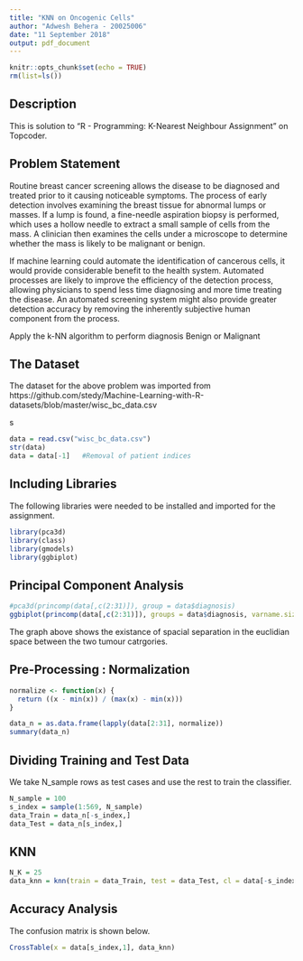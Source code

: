 ```yaml
---
title: "KNN on Oncogenic Cells"
author: "Adwesh Behera - 20025006"
date: "11 September 2018"
output: pdf_document
---
```


```r
knitr::opts_chunk$set(echo = TRUE)
rm(list=ls())
```

## Description

This is solution to "R - Programming: K-Nearest Neighbour Assignment" on Topcoder.

## Problem Statement

Routine breast cancer screening allows the disease to be diagnosed and treated prior to it causing noticeable symptoms. The process of early detection involves examining the breast tissue for abnormal lumps or masses. If a lump is found, a fine-needle aspiration biopsy is performed, which uses a hollow needle to extract a small sample of cells from the mass. A clinician then examines the cells under a microscope to determine whether the mass is likely to be malignant or benign.

If machine learning could automate the identification of cancerous cells, it would provide considerable benefit to the health system. Automated processes are likely to improve the efficiency of the detection process, allowing physicians to spend less time diagnosing and more time treating the disease. An automated screening system might also provide greater detection accuracy by removing the inherently subjective human component from the process.

Apply the k-NN algorithm to perform diagnosis Benign or Malignant

## The Dataset

The dataset for the above problem was imported from https://github.com/stedy/Machine-Learning-with-R-datasets/blob/master/wisc_bc_data.csv

s
```r
data = read.csv("wisc_bc_data.csv")
str(data)
data = data[-1]   #Removal of patient indices
```

## Including Libraries

The following libraries were needed to be installed and imported for the assignment.

```r
library(pca3d)
library(class)
library(gmodels)
library(ggbiplot)
```

## Principal Component Analysis

```r
#pca3d(princomp(data[,c(2:31)]), group = data$diagnosis)
ggbiplot(princomp(data[,c(2:31)]), groups = data$diagnosis, varname.size = 0)
```

The graph above shows the existance of spacial separation in the euclidian space between the two tumour catrgories.

## Pre-Processing : Normalization

```r
normalize <- function(x) {
  return ((x - min(x)) / (max(x) - min(x))) 
}

data_n = as.data.frame(lapply(data[2:31], normalize))
summary(data_n)
```

## Dividing Training and Test Data

We take N_sample rows as test cases and use the rest to train the classifier.

```r
N_sample = 100
s_index = sample(1:569, N_sample)
data_Train = data_n[-s_index,]
data_Test = data_n[s_index,]
```

## KNN

```r
N_K = 25
data_knn = knn(train = data_Train, test = data_Test, cl = data[-s_index, 1], k = N_K)
```

## Accuracy Analysis

The confusion matrix is shown below.

```r
CrossTable(x = data[s_index,1], data_knn)
```